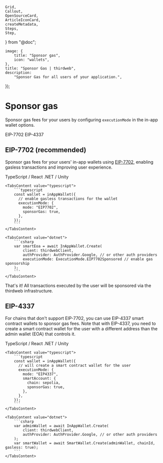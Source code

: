 	Grid,
	Callout,
	OpenSourceCard,
	ArticleIconCard,
	createMetadata,
	Steps,
	Step,
} from "@doc";

	image: {
		title: "Sponsor gas",
		icon: "wallets",
	},
	title: "Sponsor Gas | thirdweb",
	description:
		"Sponsor Gas for all users of your application.",
});

# Sponsor gas

Sponsor gas fees for your users by configuring `executionMode` in the in-app wallet options.

<Tabs defaultValue="eip7702">
	<TabsList>
		<TabsTrigger value="eip7702">EIP-7702</TabsTrigger>
		<TabsTrigger value="eip4337">EIP-4337</TabsTrigger>
	</TabsList>

<TabsContent value="eip7702">

## EIP-7702 (recommended)

Sponsor gas fees for your users' in-app wallets using [EIP-7702](https://eips.ethereum.org/EIPS/eip-7702), enabling gasless transactions and improving user experience.

<Tabs defaultValue="typescript">
	<TabsList>
		<TabsTrigger value="typescript" className="flex items-center gap-2 [&>p]:mb-0">
			<TypeScriptIcon className="size-4" />
			TypeScript / React
		</TabsTrigger>
		<TabsTrigger value="dotnet" className="flex items-center gap-2 [&>p]:mb-0">
			<DotNetIcon className="size-4" />
			.NET / Unity
		</TabsTrigger>
	</TabsList>

	<TabsContent value="typescript">
		```typescript
		const wallet = inAppWallet({
		  // enable gasless transactions for the wallet
		  executionMode: {
		    mode: "EIP7702",
		    sponsorGas: true,
		  },
		});
		```
	</TabsContent>

	<TabsContent value="dotnet">
		```csharp
		var smartEoa = await InAppWallet.Create(
		    client: thirdwebClient,
		    authProvider: AuthProvider.Google, // or other auth providers
		    executionMode: ExecutionMode.EIP7702Sponsored // enable gas sponsorship
		);
		```
	</TabsContent>
</Tabs>

That's it! All transactions executed by the user will be sponsored via the thirdweb infrastructure.

</TabsContent>

<TabsContent value="eip4337">

## EIP-4337

For chains that don't support EIP-7702, you can use EIP-4337 smart contract wallets to sponsor gas fees. Note that with EIP-4337, you need to create a smart contract wallet for the user with a different address than the admin wallet (EOA) that controls it.

<Tabs defaultValue="typescript">
	<TabsList>
		<TabsTrigger value="typescript" className="flex items-center gap-2 [&>p]:mb-0">
			<TypeScriptIcon className="size-4" />
			TypeScript / React
		</TabsTrigger>
		<TabsTrigger value="dotnet" className="flex items-center gap-2 [&>p]:mb-0">
			<DotNetIcon className="size-4" />
			.NET / Unity
		</TabsTrigger>
	</TabsList>

	<TabsContent value="typescript">
		```typescript
		const wallet = inAppWallet({
		  // will create a smart contract wallet for the user
		  executionMode: {
		    mode: "EIP4337",
		    smartAccount: {
		      chain: sepolia,
		      sponsorGas: true,
		    },
		  },
		});
		```
	</TabsContent>

	<TabsContent value="dotnet">
		```csharp
		var adminWallet = await InAppWallet.Create(
		    client: thirdwebClient,
		    authProvider: AuthProvider.Google, // or other auth providers
		);
		var smartWallet = await SmartWallet.Create(adminWallet, chainId, gasless: true);
		```
	</TabsContent>
</Tabs>

</TabsContent>
</Tabs>

